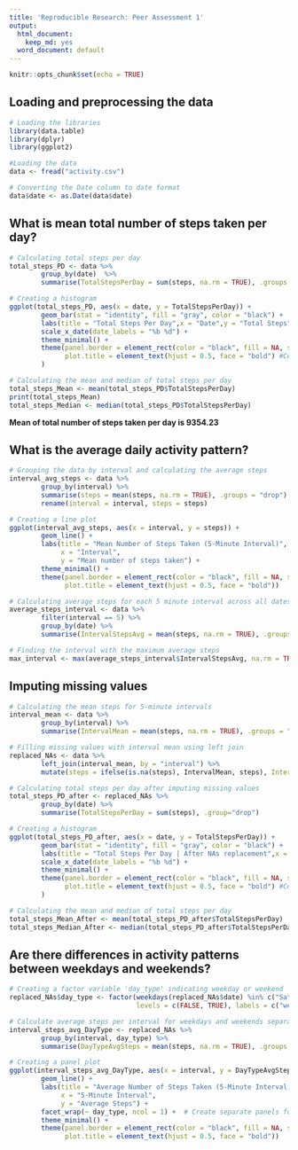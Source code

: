 ```yaml
---
title: 'Reproducible Research: Peer Assessment 1'
output:
  html_document:
    keep_md: yes
  word_document: default
---
```


```r
knitr::opts_chunk$set(echo = TRUE)
```

## Loading and preprocessing the data
```r
# Loading the libraries
library(data.table)
library(dplyr)
library(ggplot2)

#Loading the data
data <- fread("activity.csv")

# Converting the Date column to date format
data$date <- as.Date(data$date)
```

## What is mean total number of steps taken per day?
```r
# Calculating total steps per day
total_steps_PD <- data %>%
        group_by(date)  %>%
        summarise(TotalStepsPerDay = sum(steps, na.rm = TRUE), .groups = "drop")

# Creating a histogram
ggplot(total_steps_PD, aes(x = date, y = TotalStepsPerDay)) +
        geom_bar(stat = "identity", fill = "gray", color = "black") +  # Setting fill and border color
        labs(title = "Total Steps Per Day",x = "Date",y = "Total Steps") +
        scale_x_date(date_labels = "%b %d") +
        theme_minimal() +
        theme(panel.border = element_rect(color = "black", fill = NA, size = 0.1), # Setting the border of a plot
              plot.title = element_text(hjust = 0.5, face = "bold") #Centering the title and making it bold
        )

# Calculating the mean and median of total steps per day
total_steps_Mean <- mean(total_steps_PD$TotalStepsPerDay) 
print(total_steps_Mean)
total_steps_Median <- median(total_steps_PD$TotalStepsPerDay)
```
**Mean of total number of steps taken per day is 9354.23**

## What is the average daily activity pattern?
```r
# Grouping the data by interval and calculating the average steps
interval_avg_steps <- data %>%
        group_by(interval) %>%
        summarise(steps = mean(steps, na.rm = TRUE), .groups = "drop") %>%
        rename(interval = interval, steps = steps)

# Creating a line plot
ggplot(interval_avg_steps, aes(x = interval, y = steps)) +
        geom_line() +
        labs(title = "Mean Number of Steps Taken (5-Minute Interval)",
             x = "Interval",
             y = "Mean number of steps taken") +
        theme_minimal() +
        theme(panel.border = element_rect(color = "black", fill = NA, size = 0.1),
              plot.title = element_text(hjust = 0.5, face = "bold"))

# Calculating average steps for each 5 minute interval across all dates
average_steps_interval <- data %>%
        filter(interval == 5) %>%
        group_by(date) %>%
        summarise(IntervalStepsAvg = mean(steps, na.rm = TRUE), .groups = "drop")

# Finding the interval with the maximum average steps
max_interval <- max(average_steps_interval$IntervalStepsAvg, na.rm = TRUE) 
```

## Imputing missing values
```r
# Calculating the mean steps for 5-minute intervals
interval_mean <- data %>%
        group_by(interval) %>%
        summarise(IntervalMean = mean(steps, na.rm = TRUE), .groups = "drop")

# Filling missing values with interval mean using left join
replaced_NAs <- data %>%
        left_join(interval_mean, by = "interval") %>%
        mutate(steps = ifelse(is.na(steps), IntervalMean, steps), IntervalMean = NULL)

# Calculating total steps per day after imputing missing values
total_steps_PD_after <- replaced_NAs %>%
        group_by(date) %>%
        summarise(TotalStepsPerDay = sum(steps), .group="drop")

# Creating a histogram
ggplot(total_steps_PD_after, aes(x = date, y = TotalStepsPerDay)) +
        geom_bar(stat = "identity", fill = "gray", color = "black") +  # Setting fill and border color
        labs(title = "Total Steps Per Day | After NAs replacement",x = "Date",y = "Total Steps") +
        scale_x_date(date_labels = "%b %d") +
        theme_minimal() +
        theme(panel.border = element_rect(color = "black", fill = NA, size = 0.1), # Setting the border of a plot
              plot.title = element_text(hjust = 0.5, face = "bold") #Centering the title and making it bold
        )

# Calculating the mean and median of total steps per day
total_steps_Mean_After <- mean(total_steps_PD_after$TotalStepsPerDay)
total_steps_Median_After <- median(total_steps_PD_after$TotalStepsPerDay)
```

## Are there differences in activity patterns between weekdays and weekends?
```r
# Creating a factor variable 'day_type' indicating weekday or weekend
replaced_NAs$day_type <- factor(weekdays(replaced_NAs$date) %in% c("Saturday", "Sunday"), 
                                levels = c(FALSE, TRUE), labels = c("weekday", "weekend"))

# Calculate average steps per interval for weekdays and weekends separately
interval_steps_avg_DayType <- replaced_NAs %>%
        group_by(interval, day_type) %>%
        summarise(DayTypeAvgSteps = mean(steps, na.rm = TRUE), .groups = "drop")

# Creating a panel plot
ggplot(interval_steps_avg_DayType, aes(x = interval, y = DayTypeAvgSteps)) +
        geom_line() +
        labs(title = "Average Number of Steps Taken (5-Minute Interval)",
             x = "5-Minute Interval",
             y = "Average Steps") +
        facet_wrap(~ day_type, ncol = 1) +  # Create separate panels for each day_type
        theme_minimal() +
        theme(panel.border = element_rect(color = "black", fill = NA, size = 0.1),
              plot.title = element_text(hjust = 0.5, face = "bold"))
```